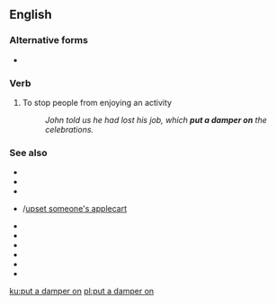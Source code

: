 ==English==

===Alternative forms===
* {{l|en|put a dampner on}}

===Verb===
{{head|en|verb|head=[[put]] a [[damper]] on}}

# {{lb|en|idiomatic}} To stop people from enjoying an activity
#: ''John told us he had lost his job, which '''put a damper on''' the celebrations.''

===See also===
* {{l|en|rain on somebody's parade}}
* {{l|en|rock the boat}}
* {{l|en|make waves}}
* {{l|en|upset the applecart}}/[[upset someone's applecart]]
* {{l|en|bust someone's bubble}}
* {{l|en|wet blanket}}
* {{l|en|killjoy}}
* {{l|en|party pooper}}
* {{l|en|spoilsport}}
* {{l|en|stick in the mud}}

[[ku:put a damper on]]
[[pl:put a damper on]]